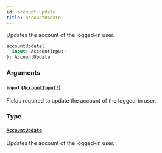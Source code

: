 ```yaml
---
id: account-update
title: accountUpdate
---
```


Updates the account of the logged-in user.

```graphql
accountUpdate(
  input: AccountInput!
): AccountUpdate

```

### Arguments

#### `input` ([`AccountInput!`](/developer/api-reference/inputs/account-input))

Fields required to update the account of the logged-in user.

### Type

#### [`AccountUpdate`](/developer/api-reference/objects/account-update)

Updates the account of the logged-in user.
